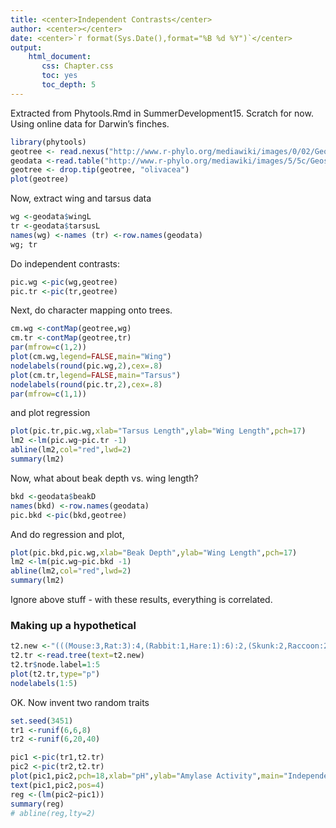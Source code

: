 ```yaml
---
title: <center>Independent Contrasts</center>
author: <center></center>
date: <center>`r format(Sys.Date(),format="%B %d %Y")`</center>
output: 
    html_document:
       css: Chapter.css
       toc: yes
       toc_depth: 5
---
```


Extracted from Phytools.Rmd in SummerDevelopment15.  Scratch for now.  Using online data for Darwin's finches.

```r
library(phytools)
geotree <- read.nexus("http://www.r-phylo.org/mediawiki/images/0/02/Geospiza.nex")
geodata <-read.table("http://www.r-phylo.org/mediawiki/images/5/5c/Geospiza.txt")
geotree <- drop.tip(geotree, "olivacea")
plot(geotree)
```
Now, extract wing and tarsus data

```r
wg <-geodata$wingL
tr <-geodata$tarsusL
names(wg) <-names (tr) <-row.names(geodata)
wg; tr
```
Do independent contrasts:

```r
pic.wg <-pic(wg,geotree)
pic.tr <-pic(tr,geotree)
```



Next, do character mapping onto trees.

```r
cm.wg <-contMap(geotree,wg)
cm.tr <-contMap(geotree,tr)
par(mfrow=c(1,2))
plot(cm.wg,legend=FALSE,main="Wing")
nodelabels(round(pic.wg,2),cex=.8)
plot(cm.tr,legend=FALSE,main="Tarsus")
nodelabels(round(pic.tr,2),cex=.8)
par(mfrow=c(1,1))
```
and plot regression
```r
plot(pic.tr,pic.wg,xlab="Tarsus Length",ylab="Wing Length",pch=17)
lm2 <-lm(pic.wg~pic.tr -1)
abline(lm2,col="red",lwd=2)
summary(lm2)
```
Now, what about beak depth vs. wing length?

```r
bkd <-geodata$beakD
names(bkd) <-row.names(geodata)
pic.bkd <-pic(bkd,geotree)
```
And do regression and plot,
```r
plot(pic.bkd,pic.wg,xlab="Beak Depth",ylab="Wing Length",pch=17)
lm2 <-lm(pic.wg~pic.bkd -1)
abline(lm2,col="red",lwd=2)
summary(lm2)
```
Ignore above stuff - with these results, everything is correlated.

### Making up a hypothetical

```r
t2.new <-"(((Mouse:3,Rat:3):4,(Rabbit:1,Hare:1):6):2,(Skunk:2,Raccoon:2):7);"
t2.tr <-read.tree(text=t2.new)
t2.tr$node.label=1:5
plot(t2.tr,type="p")
nodelabels(1:5)
```
OK.  Now invent two random traits
```r
set.seed(3451)
tr1 <-runif(6,6,8)
tr2 <-runif(6,20,40)

pic1 <-pic(tr1,t2.tr)
pic2 <-pic(tr2,t2.tr)
plot(pic1,pic2,pch=18,xlab="pH",ylab="Amylase Activity",main="Independent Contrasts",xlim=c(0,0.55))
text(pic1,pic2,pos=4)
reg <-(lm(pic2~pic1))
summary(reg)
# abline(reg,lty=2)
```

